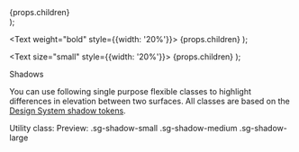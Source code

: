 
  <div
    style={{
      display: 'flex',
      marginBottom: '50px',
      textAlign: 'left',
      alignItems: 'center',
    }}
  >
    {props.children}
  </div>
);

  <Text weight="bold" style={{width: '20%'}}>
    {props.children}
  </Text>
);

  <Text size="small" style={{width: '20%'}}>
    {props.children}
  </Text>
);

<Meta title="Utilities/Shadows" />

<PageHeader type="utility">Shadows</PageHeader>

You can use following single purpose flexible classes to highlight differences in elevation between two surfaces. All classes are based on the [Design System shadow tokens](/story/foundation-✨-shadows--page).

<Row>
  <ColumnTitle>Utility class:</ColumnTitle>
  <ColumnTitle>Preview:</ColumnTitle>
</Row>
<Row>
  <Cell>.sg-shadow-small</Cell>
  <Box className="sg-shadow" padding="xl" style={{width: 'auto'}} />
</Row>
<Row>
  <Cell>.sg-shadow-medium</Cell>
  <Box className="sg-shadow-medium" padding="xl" style={{width: 'auto'}} />
</Row>
<Row>
  <Cell>.sg-shadow-large</Cell>
  <Box className="sg-shadow-large" padding="xl" style={{width: 'auto'}} />
</Row>
